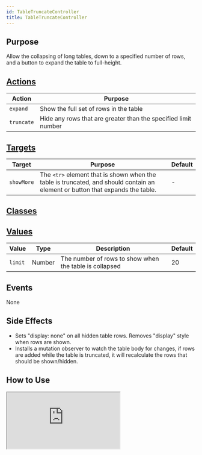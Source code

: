 ```yaml
---
id: TableTruncateController
title: TableTruncateController
---
```




## Purpose

Allow the collapsing of long tables, down to a specified number of rows, and a button to expand the table to full-height.

## [Actions](https://stimulus.hotwire.dev/reference/actions)

| Action | Purpose |
| --- | --- |
| `expand` | Show the full set of rows in the table |
| `truncate` | Hide any rows that are greater than the specified limit number |

## [Targets](https://stimulus.hotwire.dev/reference/targets)

| Target | Purpose | Default |
| --- | --- | --- |
| `showMore` | The `<tr>` element that is shown when the table is truncated, and should contain an element or button that expands the table. | - |


## [Classes](https://stimulus.hotwire.dev/reference/classes)

<NoClasses/>

## [Values](https://stimulus.hotwire.dev/reference/values)

| Value | Type | Description | Default |
| --- | --- | --- | --- |
| `limit`  | Number | The number of rows to show when the table is collapsed | 20 |

## Events

None

## Side Effects

- Sets "display: none" on all hidden table rows. Removes "display" style when rows are shown.
- Installs a mutation observer to watch the table body for changes, if rows are added while the table is truncated, it will recalculate the rows that should be shown/hidden.

## How to Use


<iframe
  src="https://codesandbox.io/embed/tabletruncatecontroller-39bqx?fontsize=14&hidenavigation=1&theme=dark"
  style={{width: "100%", height: "500px", border: "0", borderRadius: "4px", overflow: "hidden"}}
  sandbox="allow-forms allow-modals allow-popups allow-presentation allow-same-origin allow-scripts"
/>
